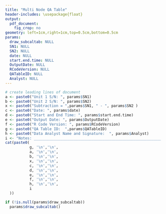 ---
title: "Multi Node QA Table"
header-includes: \usepackage{float}
output: 
  pdf_document: 
    fig_crop: no
geometry: left=1cm,right=1cm,top=0.5cm,bottom=0.5cm
params:
  draw_subcaltab: NULL
  SN1: NULL
  SN2: NULL
  date: NULL
  start.end.time: NULL
  OutputDate: NULL
  RCodeVersion: NULL
  QATableID: NULL
  Analyst: NULL
---

```{r echo=FALSE, message=FALSE, warning=FALSE, results= "asis"}
# create leading lines of document
a <- paste0("Unit 1 S/N: ", params$SN1)
b <- paste0("Unit 2 S/N: ", params$SN2)
x <- paste0("Subtraction = ",params$SN1, " - ", params$SN2 )
c <- paste0("Date: ", params$date)
d <- paste0("Start and End Time: ", params$start.end.time)
e <- paste0("Output Date: ", params$OutputDate)
f <- paste0("R Code Version: ", params$RCodeVersion)
g <- paste0("QA Table ID:  ",params$QATableID)
h <- paste0("Data Analyst Name and Signature:  ", params$Analyst)
i <- "Notes: ____________________________________________________________"
cat(paste0(
           g, '\n','\n',
           a, '\n','\n',
           b, '\n','\n',
           x, '\n','\n',
           c, '\n','\n',  
           d, '\n','\n',
           e, '\n','\n',
           f, '\n','\n',
           h, '\n','\n', 
           i
  ))

```




```{r echo=FALSE, message=FALSE, warning=FALSE, error = TRUE}
if (!is.null(params$draw_subcaltab))
  params$draw_subcaltab()
```
